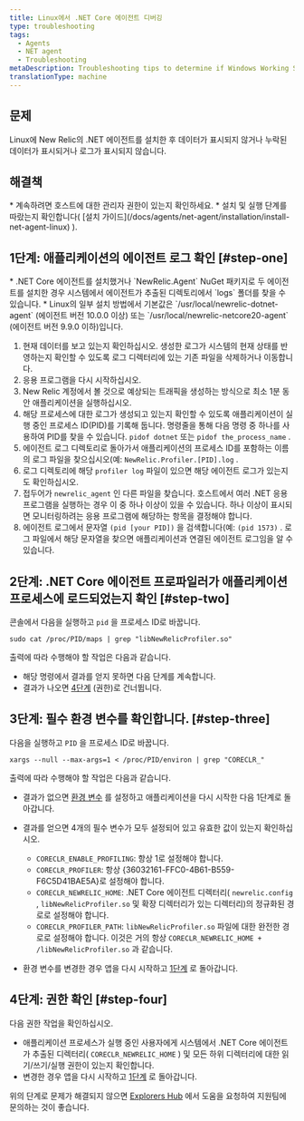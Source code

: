 ```yaml
---
title: Linux에서 .NET Core 에이전트 디버깅
type: troubleshooting
tags:
  - Agents
  - NET agent
  - Troubleshooting
metaDescription: Troubleshooting tips to determine if Windows Working Set memory usage is a concern after you install New Relic's .NET agent for your app.
translationType: machine
---
```


## 문제

Linux에 New Relic의 .NET 에이전트를 설치한 후 데이터가 표시되지 않거나 누락된 데이터가 표시되거나 로그가 표시되지 않습니다.

## 해결책

<Callout variant="important">
  * 계속하려면 호스트에 대한 관리자 권한이 있는지 확인하세요.
  * 설치 및 실행 단계를 따랐는지 확인합니다( [설치 가이드](/docs/agents/net-agent/installation/install-net-agent-linux) ).
</Callout>

## 1단계: 애플리케이션의 에이전트 로그 확인 [#step-one]

<Callout variant="tip">
  * .NET Core 에이전트를 설치했거나 `NewRelic.Agent` NuGet 패키지로 두 에이전트를 설치한 경우 시스템에서 에이전트가 추출된 디렉토리에서 `logs` 폴더를 찾을 수 있습니다.
  * Linux의 일부 설치 방법에서 기본값은 `/usr/local/newrelic-dotnet-agent` (에이전트 버전 10.0.0 이상) 또는 `/usr/local/newrelic-netcore20-agent` (에이전트 버전 9.9.0 이하)입니다.
</Callout>

1. 현재 데이터를 보고 있는지 확인하십시오. 생성한 로그가 시스템의 현재 상태를 반영하는지 확인할 수 있도록 로그 디렉터리에 있는 기존 파일을 삭제하거나 이동합니다.
2. 응용 프로그램을 다시 시작하십시오.
3. New Relic 계정에서 볼 것으로 예상되는 트래픽을 생성하는 방식으로 최소 1분 동안 애플리케이션을 실행하십시오.
4. 해당 프로세스에 대한 로그가 생성되고 있는지 확인할 수 있도록 애플리케이션이 실행 중인 프로세스 ID(PID)를 기록해 둡니다. 명령줄을 통해 다음 명령 중 하나를 사용하여 PID를 찾을 수 있습니다. `pidof dotnet` 또는 `pidof the_process_name` .
5. 에이전트 로그 디렉토리로 돌아가서 애플리케이션의 프로세스 ID를 포함하는 이름의 로그 파일을 찾으십시오(예: `NewRelic.Profiler.[PID].log` .
6. 로그 디렉토리에 해당 `profiler log` 파일이 있으면 해당 에이전트 로그가 있는지도 확인하십시오.
7. 접두어가 `newrelic_agent` 인 다른 파일을 찾습니다. 호스트에서 여러 .NET 응용 프로그램을 실행하는 경우 이 중 하나 이상이 있을 수 있습니다. 하나 이상이 표시되면 모니터링하려는 응용 프로그램에 해당하는 항목을 결정해야 합니다.
8. 에이전트 로그에서 문자열 `(pid [your PID])` 을 검색합니다(예: `(pid 1573)` . 로그 파일에서 해당 문자열을 찾으면 애플리케이션과 연결된 에이전트 로그임을 알 수 있습니다.

## 2단계: .NET Core 에이전트 프로파일러가 애플리케이션 프로세스에 로드되었는지 확인 [#step-two]

콘솔에서 다음을 실행하고 `pid` 을 프로세스 ID로 바꿉니다.

```
sudo cat /proc/PID/maps | grep "libNewRelicProfiler.so"
```

출력에 따라 수행해야 할 작업은 다음과 같습니다.

* 해당 명령에서 결과를 얻지 못하면 다음 단계를 계속합니다.
* 결과가 나오면 [4단계](#step-four) (권한)로 건너뜁니다.

## 3단계: 필수 환경 변수를 확인합니다. [#step-three]

다음을 실행하고 `PID` 을 프로세스 ID로 바꿉니다.

```
xargs --null --max-args=1 < /proc/PID/environ | grep "CORECLR_"
```

출력에 따라 수행해야 할 작업은 다음과 같습니다.

* 결과가 없으면 [환경 변수](https://discuss.newrelic.com/t/relic-solution-net-core-agent-required-environment-variables/68972) 를 설정하고 애플리케이션을 다시 시작한 다음 1단계로 돌아갑니다.

* 결과를 얻으면 4개의 필수 변수가 모두 설정되어 있고 유효한 값이 있는지 확인하십시오.

  * `CORECLR_ENABLE_PROFILING`: 항상 1로 설정해야 합니다.
  * `CORECLR_PROFILER`: 항상 &#x7B;36032161-FFC0-4B61-B559-F6C5D41BAE5A}로 설정해야 합니다.
  * `CORECLR_NEWRELIC_HOME`: .NET Core 에이전트 디렉터리( `newrelic.config` , `libNewRelicProfiler.so` 및 확장 디렉터리가 있는 디렉터리)의 정규화된 경로로 설정해야 합니다.
  * `CORECLR_PROFILER_PATH`: `libNewRelicProfiler.so` 파일에 대한 완전한 경로로 설정해야 합니다. 이것은 거의 항상 `CORECLR_NEWRELIC_HOME + /libNewRelicProfiler.so` 과 같습니다.

* 환경 변수를 변경한 경우 앱을 다시 시작하고 [1단계](#step-one) 로 돌아갑니다.

## 4단계: 권한 확인 [#step-four]

다음 권한 작업을 확인하십시오.

* 애플리케이션 프로세스가 실행 중인 사용자에게 시스템에서 .NET Core 에이전트가 추출된 디렉터리( `CORECLR_NEWRELIC_HOME` ) 및 모든 하위 디렉터리에 대한 읽기/쓰기/실행 권한이 있는지 확인합니다.
* 변경한 경우 앱을 다시 시작하고 [1단계](#step-one) 로 돌아갑니다.

위의 단계로 문제가 해결되지 않으면 [Explorers Hub](https://discuss.newrelic.com/) 에서 도움을 요청하여 지원팀에 문의하는 것이 좋습니다.